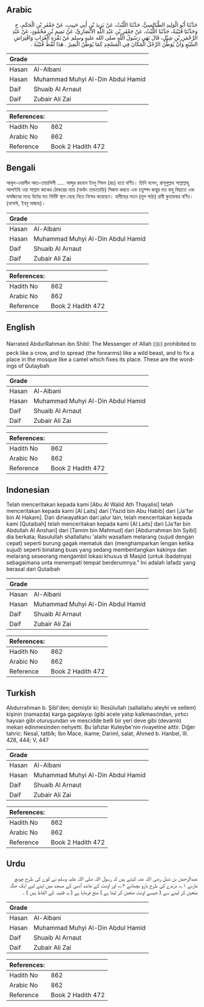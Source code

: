 ## Arabic


<div dir="rtl" lang="ar" style={{fontSize:'larger',backgroundColor:'#f8f9fa',padding:20}}>
حَدَّثَنَا أَبُو الْوَلِيدِ الطَّيَالِسِيُّ، حَدَّثَنَا اللَّيْثُ، عَنْ يَزِيدَ بْنِ أَبِي حَبِيبٍ، عَنْ جَعْفَرِ بْنِ الْحَكَمِ، ح وَحَدَّثَنَا قُتَيْبَةُ، حَدَّثَنَا اللَّيْثُ، عَنْ جَعْفَرِ بْنِ عَبْدِ اللَّهِ الأَنْصَارِيِّ، عَنْ تَمِيمِ بْنِ مَحْمُودٍ، عَنْ عَبْدِ الرَّحْمَنِ بْنِ شِبْلٍ، قَالَ نَهَى رَسُولُ اللَّهِ صلى الله عليه وسلم عَنْ نَقْرَةِ الْغُرَابِ وَافْتِرَاشِ السَّبُعِ وَأَنْ يُوَطِّنَ الرَّجُلُ الْمَكَانَ فِي الْمَسْجِدِ كَمَا يُوَطِّنُ الْبَعِيرُ ‏.‏ هَذَا لَفْظُ قُتَيْبَةَ ‏.‏
</div>
<div style={{backgroundColor:'#f8f9fa',padding:20, marginBottom: 10}}><table> <thead> <tr> <th>Grade</th> <th></th> </tr> </thead> <tbody> <tr><td>Hasan</td><td>Al-Albani</td></tr><tr><td>Hasan</td><td>Muhammad Muhyi Al-Din Abdul Hamid</td></tr><tr><td>Daif</td><td>Shuaib Al Arnaut</td></tr><tr><td>Daif</td><td>Zubair Ali Zai</td></tr></tbody></table><table> <thead> <tr> <th>References:</th> <th></th> </tr> </thead> <tbody><tr><td>Hadith No</td><td>862</td></tr><tr><td>Arabic No</td><td>862</td></tr><tr><td>Reference</td><td>Book 2 Hadith 472</td></tr></tbody></table></div>

## Bengali


<div dir="ltr" lang="bn" style={{fontSize:'larger',backgroundColor:'#f8f9fa',padding:20}}>
আবূল-ওয়ালীদ আত-তায়ালিসী ..... আব্দুর রহমান ইবনু শিবল (রাঃ) হতে বর্ণিত। তিনি বলেন, রাসূলুল্লাহ সাল্লাল্লাহু আলাইহি ওয়া সাল্লাম কাকের ঠোকরের ন্যায় (অর্থাৎ তাড়াতাড়ি) সিজদা করতে এবং চতুষ্পদ জন্তুর মত বাহু বিছাতে এবং মসজিদের মধ্যে উটের মত নির্দিষ্ট স্থান বেছে নিতে নিষেধ করেছেন। হাদীছের মতন (মূল পাঠ্য) রাবী কুতায়বার বর্ণিত। (নাসাঈ, ইবনু মাজাহ)।
</div>
<div style={{backgroundColor:'#f8f9fa',padding:20, marginBottom: 10}}><table> <thead> <tr> <th>Grade</th> <th></th> </tr> </thead> <tbody> <tr><td>Hasan</td><td>Al-Albani</td></tr><tr><td>Hasan</td><td>Muhammad Muhyi Al-Din Abdul Hamid</td></tr><tr><td>Daif</td><td>Shuaib Al Arnaut</td></tr><tr><td>Daif</td><td>Zubair Ali Zai</td></tr></tbody></table><table> <thead> <tr> <th>References:</th> <th></th> </tr> </thead> <tbody><tr><td>Hadith No</td><td>862</td></tr><tr><td>Arabic No</td><td>862</td></tr><tr><td>Reference</td><td>Book 2 Hadith 472</td></tr></tbody></table></div>

## English


<div dir="ltr" lang="en" style={{fontSize:'larger',backgroundColor:'#f8f9fa',padding:20}}>
Narrated AbdurRahman ibn Shibl: The Messenger of Allah (ﷺ) prohibited to peck like a crow, and to spread (the forearms) like a wild beast, and to fix a place in the mosque like a camel which fixes its place. These are the wordings of Qutaybah
</div>
<div style={{backgroundColor:'#f8f9fa',padding:20, marginBottom: 10}}><table> <thead> <tr> <th>Grade</th> <th></th> </tr> </thead> <tbody> <tr><td>Hasan</td><td>Al-Albani</td></tr><tr><td>Hasan</td><td>Muhammad Muhyi Al-Din Abdul Hamid</td></tr><tr><td>Daif</td><td>Shuaib Al Arnaut</td></tr><tr><td>Daif</td><td>Zubair Ali Zai</td></tr></tbody></table><table> <thead> <tr> <th>References:</th> <th></th> </tr> </thead> <tbody><tr><td>Hadith No</td><td>862</td></tr><tr><td>Arabic No</td><td>862</td></tr><tr><td>Reference</td><td>Book 2 Hadith 472</td></tr></tbody></table></div>

## Indonesian


<div dir="ltr" lang="id" style={{fontSize:'larger',backgroundColor:'#f8f9fa',padding:20}}>
Telah menceritakan kepada kami [Abu Al Walid Ath Thayalisi] telah menceritakan kepada kami [Al Laits] dari [Yazid bin Abu Habib] dari [Ja'far bin Al Hakam]. Dan diriwayatkan dari jalur lain, telah menceritakan kepada kami [Qutaibah] telah menceritakan kepada kami [Al Laits] dari [Ja'far bin Abdullah Al Anshari] dari [Tamim bin Mahmud] dari [Abdurrahman bin Syibl] dia berkata; Rasulullah shallallahu 'alaihi wasallam melarang (sujud dengan cepat) seperti burung gagak mematuk dan (menghamparkan lengan ketika sujud) seperti binatang buas yang sedang membentangkan kakinya dan melarang seseorang mengambil lokasi khusus di Masjid (untuk ibadatnya) sebagaimana unta menempati tempat berderumnya." Ini adalah lafadz yang berasal dari Qutaibah
</div>
<div style={{backgroundColor:'#f8f9fa',padding:20, marginBottom: 10}}><table> <thead> <tr> <th>Grade</th> <th></th> </tr> </thead> <tbody> <tr><td>Hasan</td><td>Al-Albani</td></tr><tr><td>Hasan</td><td>Muhammad Muhyi Al-Din Abdul Hamid</td></tr><tr><td>Daif</td><td>Shuaib Al Arnaut</td></tr><tr><td>Daif</td><td>Zubair Ali Zai</td></tr></tbody></table><table> <thead> <tr> <th>References:</th> <th></th> </tr> </thead> <tbody><tr><td>Hadith No</td><td>862</td></tr><tr><td>Arabic No</td><td>862</td></tr><tr><td>Reference</td><td>Book 2 Hadith 472</td></tr></tbody></table></div>

## Turkish


<div dir="ltr" lang="tr" style={{fontSize:'larger',backgroundColor:'#f8f9fa',padding:20}}>
Abdurrahman b. Şibl'den; demiştir ki: Resülullah (sallallahu aleyhi ve sellem) kişinin (namazda) karga gagalayışı (gibi acele yatıp kalkması)ndan, yırtıcı hayvan gibi oturuşundan ve mescidde belli bir yeri deve gibi (devamlı) mekan edinmesinden nehyetti. Bu lafızlar Kuteybe'nin rivayetine aittir. Diğer tahric: Nesaî, tatbîk; İbn Mace, ikame; Darimî, salat, Ahmed b. Hanbel, III. 428, 444; V, 447
</div>
<div style={{backgroundColor:'#f8f9fa',padding:20, marginBottom: 10}}><table> <thead> <tr> <th>Grade</th> <th></th> </tr> </thead> <tbody> <tr><td>Hasan</td><td>Al-Albani</td></tr><tr><td>Hasan</td><td>Muhammad Muhyi Al-Din Abdul Hamid</td></tr><tr><td>Daif</td><td>Shuaib Al Arnaut</td></tr><tr><td>Daif</td><td>Zubair Ali Zai</td></tr></tbody></table><table> <thead> <tr> <th>References:</th> <th></th> </tr> </thead> <tbody><tr><td>Hadith No</td><td>862</td></tr><tr><td>Arabic No</td><td>862</td></tr><tr><td>Reference</td><td>Book 2 Hadith 472</td></tr></tbody></table></div>

## Urdu


<div dir="rtl" lang="ur" style={{fontSize:'larger',backgroundColor:'#f8f9fa',padding:20}}>
عبدالرحمٰن بن شبل رضی اللہ عنہ کہتے ہیں کہ رسول اللہ صلی اللہ علیہ وسلم نے کوے کی طرح چونچ مارنے ۱؎، درندے کی طرح بازو بچھانے ۲؎، اور اونٹ کے مانند آدمی کے مسجد میں اپنے لیے ایک جگہ متعین کر لینے سے ( جیسے اونٹ متعین کر لیتا ہے ) منع فرمایا ہے ( یہ قتیبہ کے الفاظ ہیں ) ۔
</div>
<div style={{backgroundColor:'#f8f9fa',padding:20, marginBottom: 10}}><table> <thead> <tr> <th>Grade</th> <th></th> </tr> </thead> <tbody> <tr><td>Hasan</td><td>Al-Albani</td></tr><tr><td>Hasan</td><td>Muhammad Muhyi Al-Din Abdul Hamid</td></tr><tr><td>Daif</td><td>Shuaib Al Arnaut</td></tr><tr><td>Daif</td><td>Zubair Ali Zai</td></tr></tbody></table><table> <thead> <tr> <th>References:</th> <th></th> </tr> </thead> <tbody><tr><td>Hadith No</td><td>862</td></tr><tr><td>Arabic No</td><td>862</td></tr><tr><td>Reference</td><td>Book 2 Hadith 472</td></tr></tbody></table></div>